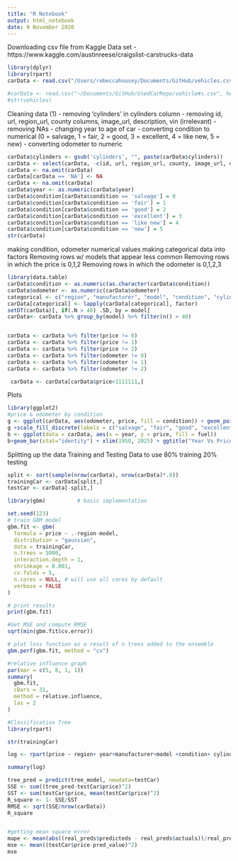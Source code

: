 ```yaml
---
title: "R Notebook"
output: html_notebook
date: 9 November 2020
---
```



Downloading csv file from Kaggle Data set - https://www.kaggle.com/austinreese/craigslist-carstrucks-data

```r
library(dplyr)
library(rpart)
carData <- read.csv("/Users/rebeccahousey/Documents/GitHub/vehicles.csv", header = TRUE, sep = ',' ,na.strings = "", stringsAsFactors = FALSE)

#carData <- read.csv("~/Documents/GitHub/UsedCarRepo/vehicle#s.csv", header = #TRUE, sep = ',' ,na.strings = "", stringsAsFactors = FALSE)
#str(vehicles)
```
Cleaning data (1)
- removing 'cylinders' in cylinders column 
- removing id, url, region_url, county columns, image_url, description, vin (irrelevant)
- removing NAs 
- changing year to age of car
- converting condition to numerical (0 = salvage, 1 = fair, 2 = good, 3 = excellent, 4 = like new, 5 = new)
- converting odometer to numeric 
```r
carData$cylinders <- gsub('cylinders', "", paste(carData$cylinders))
carData <- select(carData, -c(id, url, region_url, county, image_url, description, vin))
carData <- na.omit(carData)
carData[carData == 'NA'] <- NA
carData <- na.omit(carData)
carData$year <- as.numeric(carData$year)
carData$condition[carData$condition == 'salvage'] = 0
carData$condition[carData$condition == 'fair'] = 1
carData$condition[carData$condition == 'good'] = 2
carData$condition[carData$condition == 'excellent'] = 3
carData$condition[carData$condition == 'like new'] = 4
carData$condition[carData$condition == 'new'] = 5
str(carData)
```

making condition, odometer numerical values
making categorical data into factors 
Removing rows w/ models that appear less common 
Removing rows in which the price is 0,1,2 
Removing rows in which the odometer is 0,1,2,3
```r
library(data.table)
carData$condition <- as.numeric(as.character(carData$condition))
carData$odometer <- as.numeric(carData$odometer)
categorical <- c("region", "manufacturer", "model", "condition", "cylinders", "fuel", "title_status", "transmission", "drive", "size", "type", "state", "paint_color")
carData[categorical] <- lapply(carData[categorical], factor)
setDT(carData)[, if(.N > 40) .SD, by = model]
carData<- carData %>% group_by(model) %>% filter(n() > 40)


carData <- carData %>% filter(price != 0)
carData <- carData %>% filter(price != 1)
carData <- carData %>% filter(price != 2)
carData <- carData %>% filter(odometer != 0)
carData <- carData %>% filter(odometer != 1)
carData <- carData %>% filter(odometer != 2)

 carData <- carData[carData$price<1111111,]

```
Plots


```r
library(ggplot2)
#price & odometer by condition 
g <- ggplot(carData, aes(odometer, price, fill = condition)) + geom_point(position=position_jitter(h=0.1, w=0.1), shape = 21, alpha = .25, size = 2) + ylim(2400,124000)+xlim(0,250000) 
g +scale_fill_discrete(labels = c("salvage", "fair", "good", "excellent", "like new", "new")) + ggtitle("Odometer Vs Price by Condition ")
b <- ggplot(data = carData, aes(x = year, y = price, fill = fuel)) 
b+geom_bar(stat="identity") + xlim(1950, 2025) + ggtitle("Year Vs Price by Fuel Type")
```




Splitting up the data 
Training and Testing Data to use 80% training 20% testing
```r
split <- sort(sample(nrow(carData), nrow(carData)*.8))
trainingCar <- carData[split,]
testCar <- carData[-split,]

```

```r
library(gbm)          # basic implementation

set.seed(123)
# train GBM model
gbm.fit <- gbm(
  formula = price ~ .-region-model,
  distribution = "gaussian",
  data = trainingCar,
  n.trees = 5000,
  interaction.depth = 1,
  shrinkage = 0.001,
  cv.folds = 5,
  n.cores = NULL, # will use all cores by default
  verbose = FALSE
)  

# print results
print(gbm.fit)

#Get MSE and compute RMSE
sqrt(min(gbm.fit$cv.error))

# plot loss function as a result of n trees added to the ensemble
gbm.perf(gbm.fit, method = "cv")

#relative influence graph
par(mar = c(5, 8, 1, 1))
summary(
  gbm.fit, 
  cBars = 31,
  method = relative.influence,
  las = 2
)
```



```r
#Classification Tree
library(rpart)

str(trainingCar)

log <- rpart(price ~ region+ year+manufacturer+model +condition+ cylinders + fuel + odometer+ title_status+ transmission+drive+ size+ type +paint_color + state+lat+ long, data = trainingCar, method = "class")
```


```r
summary(log)
```

```r
tree_pred = predict(tree_model, newdata=testCar)
SSE <- sum((tree_pred-testCar$price)^2)
SST <- sum(testCar$price, mean(testCar$price)^2)
R_square <- 1- SSE/SST
RMSE <- sqrt(SSE/nrow(carData))
R_square


#getting mean square error
mape <- mean(abs((real_preds$predicteds - real_preds$actuals))/real_preds$actuals)
mse <- mean((testCar$price-pred_value)^2)
mse
```






